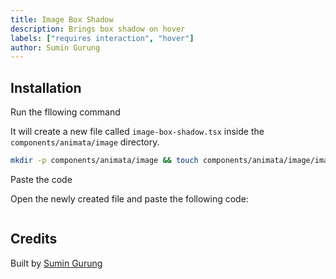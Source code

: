 ```yaml
---
title: Image Box Shadow
description: Brings box shadow on hover
labels: ["requires interaction", "hover"]
author: Sumin Gurung
---
```


<ComponentPreview name="image-image-box-shadow--docs" />

## Installation

<Steps>
<Step>Run the fllowing command</Step>

It will create a new file called `image-box-shadow.tsx` inside the `components/animata/image` directory.

```bash
mkdir -p components/animata/image && touch components/animata/image/image-box-shadow.tsx
```

<Step>Paste the code</Step>

Open the newly created file and paste the following code:

```jsx file=<rootDir>/animata/image/image-box-shadow.tsx

```

</Steps>

## Credits

Built by [Sumin Gurung](https://github.com/GrgSumin)

